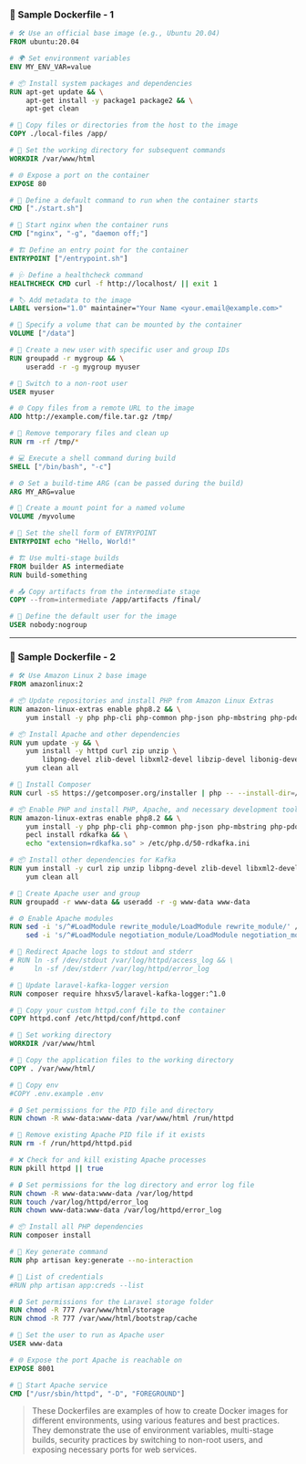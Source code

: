 ### 🐳 Sample Dockerfile - 1

```dockerfile
# 🛠️ Use an official base image (e.g., Ubuntu 20.04)
FROM ubuntu:20.04

# 🌍 Set environment variables
ENV MY_ENV_VAR=value

# 📦 Install system packages and dependencies
RUN apt-get update && \
    apt-get install -y package1 package2 && \
    apt-get clean

# 📂 Copy files or directories from the host to the image
COPY ./local-files /app/

# 🏢 Set the working directory for subsequent commands
WORKDIR /var/www/html

# 🌐 Expose a port on the container
EXPOSE 80

# 🏃 Define a default command to run when the container starts
CMD ["./start.sh"]

# 🚀 Start nginx when the container runs
CMD ["nginx", "-g", "daemon off;"]

# 🏗️ Define an entry point for the container
ENTRYPOINT ["/entrypoint.sh"]

# 🩺 Define a healthcheck command
HEALTHCHECK CMD curl -f http://localhost/ || exit 1

# 🏷️ Add metadata to the image
LABEL version="1.0" maintainer="Your Name <your.email@example.com>"

# 💾 Specify a volume that can be mounted by the container
VOLUME ["/data"]

# 👤 Create a new user with specific user and group IDs
RUN groupadd -r mygroup && \
    useradd -r -g mygroup myuser

# 🚫 Switch to a non-root user
USER myuser

# 🌐 Copy files from a remote URL to the image
ADD http://example.com/file.tar.gz /tmp/

# 🧹 Remove temporary files and clean up
RUN rm -rf /tmp/*

# 💻 Execute a shell command during build
SHELL ["/bin/bash", "-c"]

# ⚙️ Set a build-time ARG (can be passed during the build)
ARG MY_ARG=value

# 📂 Create a mount point for a named volume
VOLUME /myvolume

# 📣 Set the shell form of ENTRYPOINT
ENTRYPOINT echo "Hello, World!"

# 🏗️ Use multi-stage builds
FROM builder AS intermediate
RUN build-something

# 📤 Copy artifacts from the intermediate stage
COPY --from=intermediate /app/artifacts /final/

# 👥 Define the default user for the image
USER nobody:nogroup
```

---

### 🐳 Sample Dockerfile - 2

```dockerfile
# 🛠️ Use Amazon Linux 2 base image
FROM amazonlinux:2

# 📦 Update repositories and install PHP from Amazon Linux Extras
RUN amazon-linux-extras enable php8.2 && \
    yum install -y php php-cli php-common php-json php-mbstring php-pdo php-mysqlnd php-opcache php-xml php-gd php-curl php-zip

# 📦 Install Apache and other dependencies
RUN yum update -y && \
    yum install -y httpd curl zip unzip \
        libpng-devel zlib-devel libxml2-devel libzip-devel libonig-devel && \
    yum clean all

# 🎼 Install Composer
RUN curl -sS https://getcomposer.org/installer | php -- --install-dir=/usr/local/bin --filename=composer

# 📦 Enable PHP and install PHP, Apache, and necessary development tools for Kafka
RUN amazon-linux-extras enable php8.2 && \
    yum install -y php php-cli php-common php-json php-mbstring php-pdo php-mysqlnd php-opcache php-xml php-gd php-curl php-zip httpd librdkafka-devel php-pear php-devel gcc make && \
    pecl install rdkafka && \
    echo "extension=rdkafka.so" > /etc/php.d/50-rdkafka.ini

# 📦 Install other dependencies for Kafka
RUN yum install -y curl zip unzip libpng-devel zlib-devel libxml2-devel libzip-devel libonig-devel && \
    yum clean all

# 👥 Create Apache user and group
RUN groupadd -r www-data && useradd -r -g www-data www-data

# ⚙️ Enable Apache modules
RUN sed -i 's/^#LoadModule rewrite_module/LoadModule rewrite_module/' /etc/httpd/conf.modules.d/00-base.conf && \
    sed -i 's/^#LoadModule negotiation_module/LoadModule negotiation_module/' /etc/httpd/conf.modules.d/00-base.conf

# 📝 Redirect Apache logs to stdout and stderr
# RUN ln -sf /dev/stdout /var/log/httpd/access_log && \
#     ln -sf /dev/stderr /var/log/httpd/error_log

# 🔄 Update laravel-kafka-logger version
RUN composer require hhxsv5/laravel-kafka-logger:^1.0

# 📂 Copy your custom httpd.conf file to the container
COPY httpd.conf /etc/httpd/conf/httpd.conf

# 🏢 Set working directory
WORKDIR /var/www/html

# 📂 Copy the application files to the working directory
COPY . /var/www/html/

# 📂 Copy env
#COPY .env.example .env

# 🔒 Set permissions for the PID file and directory
RUN chown -R www-data:www-data /var/www/html /run/httpd

# 🧹 Remove existing Apache PID file if it exists
RUN rm -f /run/httpd/httpd.pid

# ❌ Check for and kill existing Apache processes
RUN pkill httpd || true

# 🔒 Set permissions for the log directory and error log file
RUN chown -R www-data:www-data /var/log/httpd
RUN touch /var/log/httpd/error_log
RUN chown www-data:www-data /var/log/httpd/error_log

# 📦 Install all PHP dependencies
RUN composer install

# 🔑 Key generate command
RUN php artisan key:generate --no-interaction

# 🔑 List of credentials
#RUN php artisan app:creds --list

# 🔒 Set permissions for the Laravel storage folder
RUN chmod -R 777 /var/www/html/storage
RUN chmod -R 777 /var/www/html/bootstrap/cache

# 👥 Set the user to run as Apache user
USER www-data

# 🌐 Expose the port Apache is reachable on
EXPOSE 8001

# 🚀 Start Apache service
CMD ["/usr/sbin/httpd", "-D", "FOREGROUND"]
```

> These Dockerfiles are examples of how to create Docker images for different environments, using various features and best practices. They demonstrate the use of environment variables, multi-stage builds, security practices by switching to non-root users, and exposing necessary ports for web services.